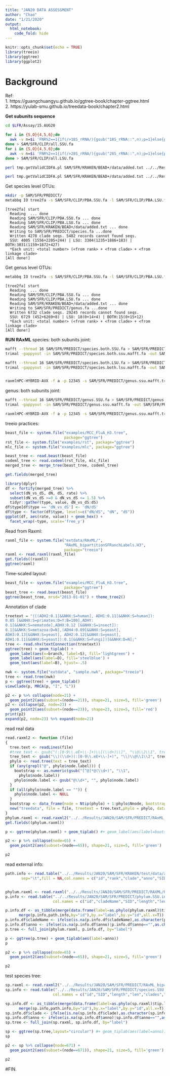 ```yaml
---
title: "JAN20 DATA ASSESSMENT"
author: "Chao"
date: "1/21/2020"
output: 
  html_notebook:
    code_fold: hide
---
```


```r
knitr::opts_chunk$set(echo = TRUE)
library(treeio)
library(ggtree)
library(ggplot2)
```

# Background

Ref:  
1. https://guangchuangyu.github.io/ggtree-book/chapter-ggtree.html  
2. https://yulab-smu.github.io/treedata-book/chapter2.html


**Get subunits sequence**
```bash
cd $LFR/Assay/15.AUG20

for i in {S,O}{4,5,6};do 
  awk -v n=$i 'FNR%2==1{if(/>18S_rRNA/){gsub("18S_rRNA::",n);p=1}else{p=0}} (p==1){print}' SAM/$i/CLIP/all.barrnap.fa;
done > SAM/SFR/CLIP/all.SSU.fa
for i in {S,O}{4,5,6};do 
  awk -v n=$i 'FNR%2==1{if(/>28S_rRNA/){gsub("28S_rRNA::",n);p=1}else{p=0}} (p==1){print}' SAM/$i/CLIP/all.barrnap.fa;
done > SAM/SFR/CLIP/all.LSU.fa

perl tmp.getValidCIDFA.pl SAM/SFR/KRAKEN/BEAD+/data/added.txt ../../Results/DEC20/STAT/KRAKEN/SFR.r2m.bracken.metadata.tsv SAM/SFR/CLIP/all.SSU.fa > SAM/SFR/CLIP/PBA.SSU.fa

perl tmp.getValidCIDFA.pl SAM/SFR/KRAKEN/BEAD+/data/added.txt ../../Results/DEC20/STAT/KRAKEN/SFR.r2m.bracken.metadata.tsv SAM/SFR/CLIP/all.LSU.fa > SAM/SFR/CLIP/PBA.LSU.fa

```

Get species level OTUs:
```bash
mkdir -p SAM/SFR/PREDICT/
metabbq IO tree2fa -s SAM/SFR/CLIP/PBA.SSU.fa -l SAM/SFR/CLIP/PBA.LSU.fa -r species -d CLADE0.97 -t SAM/SFR/KRAKEN/BEAD+/data/added.txt -o SAM/SFR/PREDICT/species.fa -p -v
```
```
[tree2fa] start
  Reading  ... done
  Reading SAM/SFR/CLIP/PBA.SSU.fa ... done
  Reading SAM/SFR/CLIP/PBA.LSU.fa ... done
  Reading SAM/SFR/KRAKEN/BEAD+/data/added.txt ... done
  Writing to SAM/SFR/PREDICT/species.fa ...done
  Written 4278 clade seqs. 5482 records cannot found seqs.
  SSU: 4005 (1556+2205+244) | LSU: 3304(1235+1886+183) | BOTH:3031(1159+1872+427)
  *Each unit: <total number> (<from rank> + <from clade> + <from linkage clade>
[All done!]
```
Get genus level OTUs:
```bash
metabbq IO tree2fa -s SAM/SFR/CLIP/PBA.SSU.fa -l SAM/SFR/CLIP/PBA.LSU.fa -r genus -d CLADE0.97 -t SAM/SFR/KRAKEN/BEAD+/data/added.txt -o SAM/SFR/PREDICT/genus.fa -p -v
```
```
[tree2fa] start
  Reading  ... done
  Reading SAM/SFR/CLIP/PBA.SSU.fa ... done
  Reading SAM/SFR/CLIP/PBA.LSU.fa ... done
  Reading SAM/SFR/KRAKEN/BEAD+/data/added.txt ... done
  Writing to SAM/SFR/PREDICT/genus.fa ...done
  Written 6732 clade seqs. 29245 records cannot found seqs.
  SSU: 6729 (452+6269+8) | LSU: 18(0+14+4) | BOTH:15(0+15+12)
  *Each unit: <total number> (<from rank> + <from clade> + <from linkage clade>
[All done!]
```

**RUN RAxML **
species: both subunits joint:
```bash
mafft --thread 16 SAM/SFR/PREDICT/species.both.SSU.fa > SAM/SFR/PREDICT/species.both.ssu.mafft.fa
trimal -gappyout -in SAM/SFR/PREDICT/species.both.ssu.mafft.fa -out SAM/SFR/PREDICT/species.both.ssu.mafft.trimal.fa

mafft --thread 16 SAM/SFR/PREDICT/species.both.LSU.fa > SAM/SFR/PREDICT/species.both.lsu.mafft.fa
trimal -gappyout -in SAM/SFR/PREDICT/species.both.lsu.mafft.fa -out SAM/SFR/PREDICT/species.both.lsu.mafft.trimal.fa


raxmlHPC-HYBRID-AVX -f a -p 12345 -s SAM/SFR/PREDICT/genus.ssu.mafft.trimal.fa -x 12345 -T 40 -# 100 -m GTRCAT  -w $PWD/SAM/SFR/PREDICT -n genus.ssu.raxml
```

genus: both subunits joint:
```bash
mafft --thread 16 SAM/SFR/PREDICT/genus.SSU.fa > SAM/SFR/PREDICT/genus.ssu.mafft.fa
trimal -gappyout -in SAM/SFR/PREDICT/genus.ssu.mafft.fa -out SAM/SFR/PREDICT/genus.ssu.mafft.trimal.fa

raxmlHPC-HYBRID-AVX -f a -p 12345 -s SAM/SFR/PREDICT/genus.ssu.mafft.trimal.fa -x 12345 -T 40 -# 100 -m GTRCAT  -w $PWD/SAM/SFR/PREDICT -n genus.ssu.raxml
```

treeio practices:
```r
beast_file <- system.file("examples/MCC_FluA_H3.tree", 
                          package="ggtree")
rst_file <- system.file("examples/rst", package="ggtree")
mlc_file <- system.file("examples/mlc", package="ggtree")

beast_tree <- read.beast(beast_file)
codeml_tree <- read.codeml(rst_file, mlc_file)
merged_tree <- merge_tree(beast_tree, codeml_tree)

get.fields(merged_tree)
```
```r
library(dplyr)
df <- fortify(merged_tree) %>%
  select(dN_vs_dS, dN, dS, rate) %>%
  subset(dN_vs_dS >=0 & dN_vs_dS <= 1.5) %>%
  tidyr::gather(type, value, dN_vs_dS:dS)
df$type[df$type == 'dN_vs_dS'] <- 'dN/dS'
df$type <- factor(df$type, levels=c("dN/dS", "dN", "dS"))
ggplot(df, aes(rate, value)) + geom_hex() + 
  facet_wrap(~type, scale='free_y') 
```


Read from Raxml:
```r
raxml_file <- system.file("extdata/RAxML/",
                          "RAxML_bipartitionSFRanchLabels.H3", 
                          package="treeio")
raxml <- read.raxml(raxml_file)
get.fields((raxml))
ggtree(raxml)

```
Time-scaled layout:
```r
beast_file <- system.file("examples/MCC_FluA_H3.tree", 
                          package="ggtree")
beast_tree <- read.beast(beast_file)
ggtree(beast_tree, mrsd="2013-01-01") + theme_tree2()
```

Annotation of clade
```r
treetext = "(((ADH2:0.1[&&NHX:S=human], ADH1:0.11[&&NHX:S=human]):
0.05 [&&NHX:S=primates:D=Y:B=100],ADHY:
0.1[&&NHX:S=nematode],ADHX:0.12 [&&NHX:S=insect]):
0.1[&&NHX:S=metazoa:D=N],(ADH4:0.09[&&NHX:S=yeast],
ADH3:0.13[&&NHX:S=yeast], ADH2:0.12[&&NHX:S=yeast],
ADH1:0.11[&&NHX:S=yeast]):0.1[&&NHX:S=Fungi])[&&NHX:D=N];"
tree <- read.nhx(textConnection(treetext))
ggtree(tree) + geom_tiplab() + 
  geom_label(aes(x=branch, label=S), fill='lightgreen') + 
  geom_label(aes(label=D), fill='steelblue') + 
  geom_text(aes(label=B), hjust=-.5)
```


```r
nwk <- system.file("extdata", "sample.nwk", package="treeio")
tree <- read.tree(nwk)
p <- ggtree(tree) + geom_tiplab()
viewClade(p, MRCA(p, "I", "L"))

```

```r
p2 <- p %>% collapse(node=21) + 
  geom_point2(aes(subset=(node==21)), shape=21, size=5, fill='green')
p2 <- collapse(p2, node=23) + 
  geom_point2(aes(subset=(node==23)), shape=23, size=5, fill='red')
print(p2)
expand(p2, node=23) %>% expand(node=21)
```


read real data
```r
read.raxml2 <- function (file) 
{
  tree.text <- readLines(file)
  #tree_text <- gsub("(:[0-9\\.eE+\\-]+)\\[(\\d+)\\]", "\\@\\2\\1", tree.text)
  tree_text <- gsub("\\)(\\d+)(:[0-9\\.eE+\\-]+)", "\\)\\@\\1\\2", tree.text)
  phylo <- read.tree(text = tree_text)
  if (any(grepl("@", phylo$node.label))) {
    bootstrap <- as.numeric(gsub("[^@]*@(\\d+)", "\\1", 
      phylo$node.label))
    phylo$node.label <- gsub("@\\d+", "", phylo$node.label)
  }
  if (all(phylo$node.label == "")) {
    phylo$node.label <- NULL
  }
  bootstrap <- data_frame(node = Ntip(phylo) + 1:phylo$Nnode, bootstrap = bootstrap)
  new("treedata", file = file, treetext = tree.text,phylo = phylo, data = bootstrap)
}
phylum.raxml <- read.raxml2("../../Results/JAN20/SAM/SFR/PREDICT/RAxML_bipartitions.phylum+ref.ssu.raxml")
get.fields((phylum.raxml))

p <- ggtree(phylum.raxml) + geom_tiplab() #+ geom_label(aes(label=bootstrap))

p2 <- p %>% collapse(node=65) + 
  geom_point2(aes(subset=(node==65)), shape=21, size=5, fill='green')

p2
```

read external info:
```r

path.info <- read.table("../../Results/JAN20/SAM/SFR/KRAKEN/test/data/added.tsv",
       sep="\t",fill = NA,col.names = c("id","rank","clade","anno","SID"),as.is = T)


phylum.raxml <- read.raxml("../../Results/JAN20/SAM/SFR/PREDICT/RAXML/RAxML_bipartitionSFRanchLabels.phylum+ref.ssu.raxml")
p.info <- read.table("../../Results/JAN20/SAM/SFR/PREDICT/phylum.SSU.inf",sep="\t",fill=NA,
                     col.names = c("id","cladeName","SID","length","len","clades","annos"))

p.info.df <- as_tibble(merge(data.frame(label=as.phylo(phylum.raxml)$tip.label),
      merge(p.info,path.info,by="id"),by.x="label",by.y="id",all.x=T))
p.info.df$cladeName <- ifelse(is.na(p.info.df$cladeName),as.character(p.info.df$label),p.info.df$cladeName)
p.info.df$anno <- ifelse(is.na(p.info.df$anno)|p.info.df$anno=="",as.character(p.info.df$cladeName),p.info.df$anno)
p.tree <- full_join(phylum.raxml, p.info.df, by="label")

p <- ggtree(p.tree) + geom_tiplab(aes(label=anno))
p

p2 <- p %>% collapse(node=65) + 
  geom_point2(aes(subset=(node==65)), shape=21, size=5, fill='green')

p2
```



test species tree:
```r
sp.raxml <- read.raxml2("../../Results/JAN20/SAM/SFR/PREDICT/RAxML_bipartitions.species+ref.ssu.raxml")
sp.info <- read.table("../../Results/JAN20/SAM/SFR/PREDICT/species.SSU.inf",sep="\t",fill = NA,
                     col.names = c("id","SID","length","len","clades","annos"))

sp.info.df <- as_tibble(merge(data.frame(label=as.phylo(sp.raxml)$tip.label),
      merge(sp.info,path.info,by="id"),by.x="label",by.y="id",all.x=T))
sp.info.df$clade <- ifelse(is.na(sp.info.df$clade),as.character(sp.info.df$label),sp.info.df$clade)
sp.info.df$anno <- ifelse(is.na(sp.info.df$anno)|sp.info.df$anno=="",as.character(sp.info.df$clade),sp.info.df$anno)
sp.tree <- full_join(sp.raxml, sp.info.df, by="label")

sp <- ggtree(sp.tree,layout="circular") #+ geom_tiplab(aes(label=anno))
sp

p2 <- sp %>% collapse(node=671) + 
  geom_point2(aes(subset=(node==671)), shape=21, size=5, fill='green')

p2

```



























#FIN.